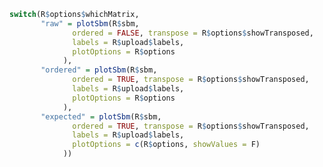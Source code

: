 

```r
switch(R$options$whichMatrix,
       "raw" = plotSbm(R$sbm,
              ordered = FALSE, transpose = R$options$showTransposed,
              labels = R$upload$labels,
              plotOptions = R$options
            ),
       "ordered" = plotSbm(R$sbm,
              ordered = TRUE, transpose = R$options$showTransposed,
              labels = R$upload$labels,
              plotOptions = R$options
            ),
       "expected" = plotSbm(R$sbm,
              ordered = TRUE, transpose = R$options$showTransposed,
              labels = R$upload$labels,
              plotOptions = c(R$options, showValues = F)
            ))
```

